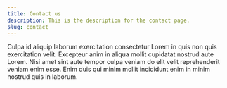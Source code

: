 ```yaml
---
title: Contact us
description: This is the description for the contact page.
slug: contact
---
```


Culpa id aliquip laborum exercitation consectetur Lorem in quis non quis
exercitation velit. Excepteur anim in aliqua mollit cupidatat nostrud aute
Lorem. Nisi amet sint aute tempor culpa veniam do elit velit reprehenderit
veniam enim esse. Enim duis qui minim mollit incididunt enim in minim nostrud
quis in laborum.
